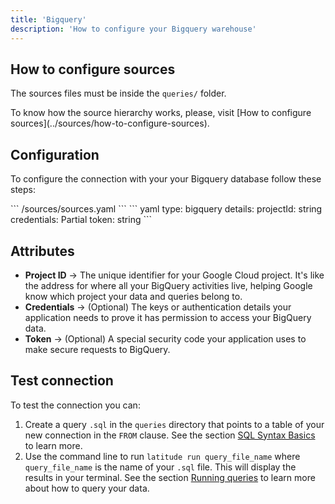 ```yaml
---
title: 'Bigquery'
description: 'How to configure your Bigquery warehouse'
---
```


## How to configure sources

The sources files must be inside the `queries/` folder.

<Note>
  To know how the source hierarchy works, please, visit [How to configure
  sources](../sources/how-to-configure-sources).
</Note>

## Configuration

To configure the connection with your your Bigquery database follow these steps:

<Steps>
    <Step title="Go to the sources file in your Latitude project">
        ```
            /sources/sources.yaml
        ```
    </Step>
    <Step title="Add the following code for your Bigquery connection">
      ``` yaml
      type: bigquery
      details:
        projectId: string
        credentials: Partial<BigQueryOptions>
        token: string
      ```
    </Step>
    <Step title="Replace the details section with your info and save">
    </Step>
    <Step title="Done, now you can test your connection">
    </Step>

</Steps>

## Attributes

- **Project ID** → The unique identifier for your Google Cloud project. It's like the address for where all your BigQuery activities live, helping Google know which project your data and queries belong to.
- **Credentials** → (Optional) The keys or authentication details your application needs to prove it has permission to access your BigQuery data.
- **Token** → (Optional) A special security code your application uses to make secure requests to BigQuery.

## Test connection

To test the connection you can:

1. Create a query `.sql` in the `queries` directory that points to a table of your new connection in the `FROM` clause. See the section [SQL Syntax Basics](../queries/basics/sql-syntax-basics) to learn more.
2. Use the command line to run `latitude run query_file_name` where `query_file_name` is the name of your `.sql` file. This will display the results in your terminal. See the section [Running queries](../guides/development/latitude-cli#running-queries) to learn more about how to query your data.
